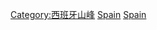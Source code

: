 {{Commonscat|Volcanoes of Spain}}

[[Category:西班牙山峰|Category:西班牙山峰]]
[[Category:歐洲各國火山|Spain]]
[[Category:各國火山|Spain]]
